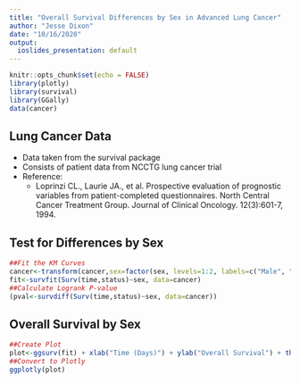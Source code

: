 ```yaml
---
title: "Overall Survival Differences by Sex in Advanced Lung Cancer"
author: "Jesse Dixon"
date: "10/16/2020"
output:
  ioslides_presentation: default
---
```


```r
knitr::opts_chunk$set(echo = FALSE)
library(plotly)
library(survival)
library(GGally)
data(cancer)
```

## Lung Cancer Data

- Data taken from the survival package
- Consists of patient data from NCCTG lung cancer trial
- Reference:
    - Loprinzi CL., Laurie JA., et al. Prospective evaluation of prognostic variables from patient-completed questionnaires. North Central Cancer Treatment Group. Journal of Clinical Oncology. 12(3):601-7, 1994.

## Test for Differences by Sex

```r
##Fit the KM Curves
cancer<-transform(cancer,sex=factor(sex, levels=1:2, labels=c("Male", "Female")))
fit<-survfit(Surv(time,status)~sex, data=cancer)
##Calculate Logrank P-value
(pval<-survdiff(Surv(time,status)~sex, data=cancer))
```

## Overall Survival by Sex

```r
##Create Plot
plot<-ggsurv(fit) + xlab("Time (Days)") + ylab("Overall Survival") + theme_bw() + geom_text(aes(label=sprintf("logrank p-value = %0.2g",pchisq(pval$chisq,df=1,lower.tail=FALSE))), x=800,y=.9)
##Convert to Plotly
ggplotly(plot)
```


